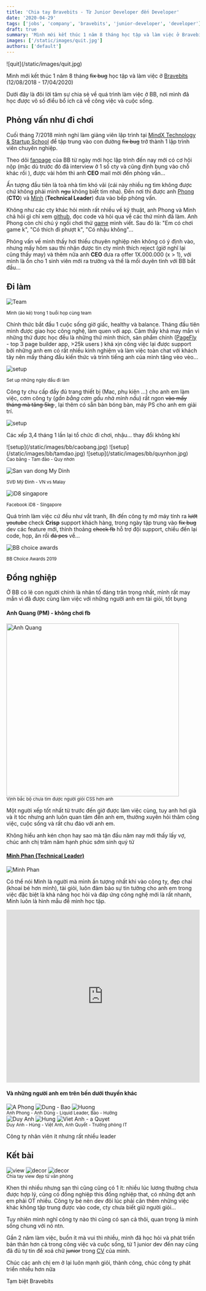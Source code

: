 ```yaml
---
title: 'Chia tay Bravebits - Từ Junior Developer đến Developer'
date: '2020-04-29'
tags: ['jobs', 'company', 'bravebits', 'junior-developer', 'developer']
draft: true
summary: 'Mình mới kết thúc 1 năm 8 tháng học tập và làm việc ở Bravebits (12/08/2018 - 17/04/2020). Dưới đây là đôi lời tâm sự chia sẻ về quá trình làm việc ở BB, nơi mình đã học được vô số điểu bổ ích cả về công việc lẫn cuộc sống...'
images: ['/static/images/quit.jpg']
authors: ['default']
---
```



<UnsplashPhotoInfo photoURL="https://unsplash.com/photos/wNz7_5EvUWU" author="Saulo Mohana" />
![quit](/static/images/quit.jpg)

Mình mới kết thúc 1 năm 8 tháng ~~fix bug~~ học tập và làm việc ở [Bravebits](https://www.bravebits.co/) (12/08/2018 - 17/04/2020)

Dưới đây là đôi lời tâm sự chia sẻ về quá trình làm việc ở BB, nơi mình đã học được vô số điểu bổ ích cả về công việc và cuộc sống.

## Phỏng vấn như đi chơi

Cuối tháng 7/2018 mình nghỉ làm giảng viên lập trình tại [MindX Technology & Startup School](https://mindx.edu.vn/) để tập trung vào con đường ~~fix bug~~ trở thành 1 lập trình viên chuyên nghiệp.

Theo dõi [fanpage](https://www.facebook.com/bravebits) của BB từ ngày mới học lập trình đến nay mới có cơ hội nộp (mặc dù trước đó đã interview ở 1 số cty và cũng định bụng vào chỗ khác rồi <Twemoji emoji="grinning-face-with-sweat"/>), được vài hôm thì anh **CEO** mail mời đến phỏng vấn...

Ấn tượng đầu tiên là toà nhà tìm khó vãi (cái này nhiều ng tìm không được chứ không phải mình ~~ngu~~ không biết tìm nha). Đến nơi thì được anh [Phong](https://www.facebook.com/iphongx) (**CTO**) và [Minh](https://www.facebook.com/paul.the.phan) (**Technical Leader**) đưa vào bếp phỏng vấn.

Không như các cty khác hỏi mình rất nhiều về kỹ thuật, anh Phong và Minh chả hỏi gì chỉ xem [github](https://github.com/yongbin-dev), đọc code và hỏi qua về các thứ mình đã làm. Anh Phong còn chỉ chú ý ngồi chơi thử [game](https://github.com/yongbin-dev/Travel_Egypt) mình viết. Sau đó là: "Em có chơi game k", "Có thích đi phượt k", "Có nhậu không"...

Phỏng vấn về mình thấy hơi thiếu chuyên nghiệp nên không có ý định vào, nhưng mấy hôm sau thì nhận được tin cty mình thích reject (giờ nghĩ lại cũng thấy may) và thêm nữa anh **CEO** đưa ra offer 1X.000.000 (x > 1), với mình là ổn cho 1 sinh viên mới ra trường và thế là mối duyên tình với BB bắt đầu...

## Đi làm

![Team](/static/images/bb/bb1.jpg)

<div style={{ textAlign: 'center', marginTop: '10px' }}>
  <small>Mình (áo kẻ) trong 1 buổi họp cùng team</small>
</div>

Chính thức bắt đầu 1 cuộc sống giờ giấc, healthy và balance. Tháng đầu tiên mình được giao học công nghệ, làm quen với app. Cảm thấy khá may mắn vì những thứ được học đều là những thứ mình thích, sản phẩm chính ([PageFly](https://apps.shopify.com/pagefly) - top 3 page builder app, >25k users <Twemoji emoji="clapping-hands"/>) khá xịn công việc lại được support bởi những anh em có rất nhiều kinh nghiệm và làm việc toàn chat với khách tây nên mấy tháng đầu kiến thức và trình tiếng anh của mình tăng vèo vèo...

![setup](/static/images/bb/setup-1.jpg)

<div style={{ textAlign: 'center', marginTop: '10px' }}>
  <small>Set up những ngày đầu đi làm</small>
</div>

Công ty chu cấp đầy đủ trang thiết bị (Mac, phụ kiện ...) cho anh em làm việc, cơm công ty (_gần bằng cơm gấu nhà mình nấu_) rất ngon ~~vào mấy tháng mà tăng 5kg <Twemoji emoji="pig-face"/>~~, lại thêm có sẵn bàn bóng bàn, máy PS cho anh em giải trí.

![setup](/static/images/bb/pes.jpg)

Các xếp 3,4 tháng 1 lần lại tổ chức đi chơi, nhậu... thay đổi không khí

<div className="grid grid-cols-3">
  ![setup](/static/images/bb/caobang.jpg) ![setup](/static/images/bb/tamdao.jpg)
  ![setup](/static/images/bb/quynhon.jpg)
</div>

<div style={{ textAlign: 'center', marginTop: '10px' }}>
  <small>Cao bằng - Tam đảo - Quy nhơn</small>
</div>

![San van dong My Dinh](/static/images/bb/svd-mydinh.jpg)

<div style={{ textAlign: 'center', marginTop: '10px' }}>
  <small>SVĐ Mỹ Đình - VN vs Malay</small>
</div>

![iD8 singapore](/static/images/bb/fb-id8.jpg)

<div style={{ textAlign: 'center', marginTop: '10px' }}>
  <small>Facebook iD8 - Singapore</small>
</div>

Quá trình làm việc cứ đều như vắt tranh, 8h đến công ty mở máy tính ra ~~lướt youtube~~ check **Crisp** support khách hàng, trong ngày tập trung vào ~~fix bug~~ dev các feature mới, thỉnh thoảng ~~check fb~~ hỗ trợ đội support, chiều đến lại code, họp, ăn rồi ~~đá pes~~ về...

![BB choice awards](/static/images/bb/award.jpg)

<div style={{ textAlign: 'center', marginTop: '10px' }}>
  <small>BB Choice Awards 2019</small>
</div>

## Đồng nghiệp

Ở BB có lẽ con người chính là nhân tố đáng trân trọng nhất, mình rất may mắn vì đã được cùng làm việc với những người anh em tài giỏi, tốt bụng

#### Anh Quang (PM) - không chơi fb

<div>
  <img
    src="/static/images/bb/a-quang.jpg"
    alt="Anh Quang"
    width="450px"
    style={{ margin: '0 auto' }}
  />
</div>

<div style={{ textAlign: 'center', marginTop: '10px' }}>
  <small>Vịnh bắc bộ chưa tìm được người giỏi CSS hơn anh</small>
</div>

Một người xếp tốt nhất từ trước đến giờ được làm việc cùng, tuy anh hơi già và ít tóc nhưng anh luôn quan tâm đến anh em, thường xuyên hỏi thăm công việc, cuộc sống và rất chu đáo với anh em.

Không hiểu anh kén chọn hay sao mà tận đầu năm nay mới thấy lấy vợ, chúc anh chị trăm năm hạnh phúc sớm sinh quý tử <Twemoji emoji="baby"/>

#### [Minh Phan (Technical Leader)](https://www.facebook.com/paul.the.phan)

![Minh Phan](/static/images/bb/minh.jpg)

Có thể nói Minh là người mà mình ấn tượng nhất khi vào công ty, đẹp chai (khoai bé hơn mình), tài giỏi, luôn đảm bảo sự tin tưởng cho anh em trong việc đặc biệt là khả năng học hỏi và đáp ứng công nghệ mới là rất nhanh, Minh luôn là hình mẫu để mình học tập.

<iframe
  width="100%"
  height="450"
  src="https://www.youtube.com/embed/iqMBJQEQqZA"
  frameBorder="0"
  allow="accelerometer; autoplay; encrypted-media; gyroscope; picture-in-picture"
  allowFullScreen
></iframe>

#### Và những người anh em trên bến dưới thuyền khác

<div className="flex">
  <img
    src="/static/images/bb/a-phong.jpg"
    style={{ objectFit: 'cover', width: '33.33%', marginBottom: 0 }}
    alt="A Phong"
  />
  <img
    src="/static/images/bb/quynhon.jpg"
    style={{ objectFit: 'cover', width: '33.33%', marginBottom: 0 }}
    alt="Dung - Bao"
  />
  <img
    src="/static/images/bb/huong.jpg"
    style={{ objectFit: 'cover', width: '33.33%', marginBottom: 0 }}
    alt="Huong"
  />
</div>

<div style={{ textAlign: 'center', marginTop: '10px' }}>
  <small>Anh Phong - Anh Dũng - Liquid Leader, Bảo - Hưởng</small>
</div>

<div className="flex">
  <img
    src="/static/images/bb/duyanh.jpg"
    style={{ objectFit: 'cover', width: '33.33%', marginBottom: 0 }}
    alt="Duy Anh"
  />
  <img
    src="/static/images/bb/hung.jpg"
    style={{ objectFit: 'cover', width: '33.33%', marginBottom: 0 }}
    alt="Hung"
  />
  <img
    src="/static/images/bb/va-quyet.jpg"
    style={{ objectFit: 'cover', width: '33.33%', marginBottom: 0 }}
    alt="Viet Anh - a Quyet"
  />
</div>

<div style={{ textAlign: 'center', marginTop: '10px' }}>
  <small>Duy Anh - Hùng - Việt Anh, Anh Quyết - Trưởng phòng IT</small>
</div>

Công ty nhân viên ít nhưng rất nhiều leader <Twemoji emoji="grinning-squinting-face"/><Twemoji emoji="grinning-squinting-face"/>

## Kết bài

<div className="flex">
  <img
    src="/static/images/bb/bb2.jpg"
    style={{ objectFit: 'cover', width: '33.33%', marginBottom: 0 }}
    alt="view"
  />
  <img
    src="/static/images/bb/xmas.jpg"
    style={{ objectFit: 'cover', width: '33.33%', marginBottom: 0 }}
    alt="decor"
  />
  <img
    src="/static/images/bb/xmas2.jpg"
    style={{ objectFit: 'cover', width: '33.33%', marginBottom: 0 }}
    alt="decor"
  />
</div>

<div style={{ textAlign: 'center', marginTop: '10px' }}>
  <small>Chia tay view đẹp từ văn phòng</small>
</div>

Khen thì nhiều nhưng sạn thì cũng cũng có 1 ít: nhiều lúc lương thưởng chưa được hợp lý, cũng có đồng nghiệp this đồng nghiệp that, có những đợt anh em phải OT nhiều. Công ty bé nên dev đôi lúc phải cân thêm những việc khác không tập trung được vào code, cty chưa biết giữ người giỏi...

Tuy nhiên mình nghĩ công ty nào thì cũng có sạn cả thôi, quan trọng là mình sống chung với nó ntn.

Gần 2 năm làm việc, buồn ít mà vui thì nhiều, mình đã học hỏi và phát triển bản thân hơn cả trong công việc và cuộc sống, từ 1 junior dev đến nay cũng đã đủ tự tin để xoá chữ ~~junior~~ trong [CV](/pages/resume) của mình.

Chúc các anh chị em ở lại luôn mạnh giỏi, thành công, chúc công ty phát triển nhiều hơn nữa <Twemoji emoji="chart-increasing"/>

Tạm biệt Bravebits <Twemoji emoji="waving-hand"/><Twemoji emoji="waving-hand"/><Twemoji emoji="waving-hand"/>
